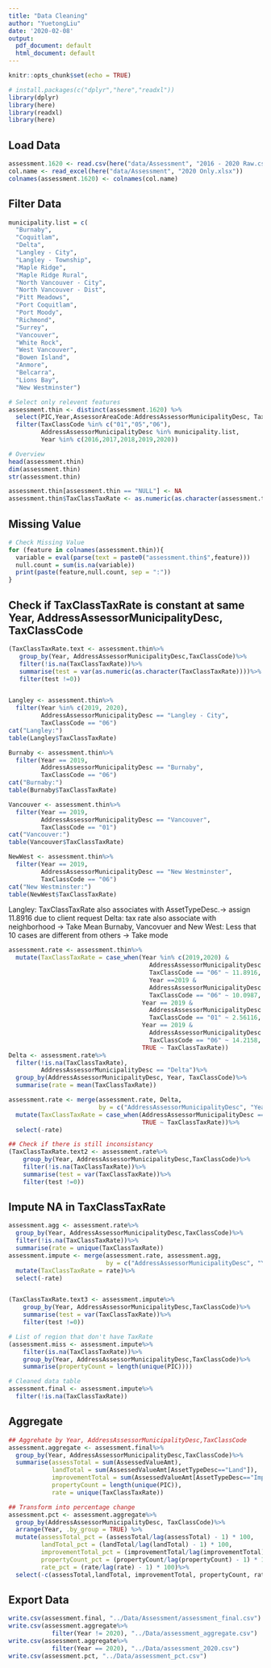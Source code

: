 ```yaml
---
title: "Data Cleaning"
author: "YuetongLiu"
date: '2020-02-08'
output:
  pdf_document: default
  html_document: default
---
```


```r
knitr::opts_chunk$set(echo = TRUE)
```

```r
# install.packages(c("dplyr","here","readxl"))
library(dplyr)
library(here)
library(readxl)
library(here)
```

## Load Data

```r
assessment.1620 <- read.csv(here("data/Assessment", "2016 - 2020 Raw.csv"),header = F)
col.name <- read_excel(here("data/Assessment", "2020 Only.xlsx"))
colnames(assessment.1620) <- colnames(col.name)
```

## Filter Data
```r
municipality.list = c(
  "Burnaby", 
  "Coquitlam", 
  "Delta", 
  "Langley - City", 
  "Langley - Township",
  "Maple Ridge",
  "Maple Ridge Rural", 
  "North Vancouver - City",
  "North Vancouver - Dist",
  "Pitt Meadows", 
  "Port Coquitlam", 
  "Port Moody", 
  "Richmond", 
  "Surrey", 
  "Vancouver", 
  "White Rock", 
  "West Vancouver", 
  "Bowen Island", 
  "Anmore", 
  "Belcarra",
  "Lions Bay",
  "New Westminster")

# Select only relevent features
assessment.thin <- distinct(assessment.1620) %>%
  select(PIC,Year,AssessorAreaCode:AddressAssessorMunicipalityDesc, TaxClassCode:TaxClassTaxRate)%>% 
  filter(TaxClassCode %in% c("01","05","06"),
         AddressAssessorMunicipalityDesc %in% municipality.list,
         Year %in% c(2016,2017,2018,2019,2020))

# Overview
head(assessment.thin)
dim(assessment.thin)
str(assessment.thin)

assessment.thin[assessment.thin == "NULL"] <- NA
assessment.thin$TaxClassTaxRate <- as.numeric(as.character(assessment.thin$TaxClassTaxRate))
```

## Missing Value
```r
# Check Missing Value 
for (feature in colnames(assessment.thin)){
  variable = eval(parse(text = paste0("assessment.thin$",feature)))
  null.count = sum(is.na(variable))
  print(paste(feature,null.count, sep = ":"))
} 
```

## Check if TaxClassTaxRate is constant at same Year, AddressAssessorMunicipalityDesc, TaxClassCode
```r
(TaxClassTaxRate.text <- assessment.thin%>%
   group_by(Year, AddressAssessorMunicipalityDesc,TaxClassCode)%>%
   filter(!is.na(TaxClassTaxRate))%>%
   summarise(test = var(as.numeric(as.character(TaxClassTaxRate))))%>%
   filter(test !=0))


Langley <- assessment.thin%>%
  filter(Year %in% c(2019, 2020),
         AddressAssessorMunicipalityDesc == "Langley - City",
         TaxClassCode == "06")
cat("Langley:")
table(Langley$TaxClassTaxRate)

Burnaby <- assessment.thin%>%
  filter(Year == 2019,
         AddressAssessorMunicipalityDesc == "Burnaby",
         TaxClassCode == "06")
cat("Burnaby:")
table(Burnaby$TaxClassTaxRate)

Vancouver <- assessment.thin%>%
  filter(Year == 2019,
         AddressAssessorMunicipalityDesc == "Vancouver",
         TaxClassCode == "01")
cat("Vancouver:")
table(Vancouver$TaxClassTaxRate)

NewWest <- assessment.thin%>%
  filter(Year == 2019,
         AddressAssessorMunicipalityDesc == "New Westminster",
         TaxClassCode == "06")
cat("New Westminster:")
table(NewWest$TaxClassTaxRate)

```
Langley: TaxClassTaxRate also associates with AssetTypeDesc.-> assign 11.8916 due to client request
Delta: tax rate also associate with neighborhood -> Take Mean
Burnaby, Vancovuer and New West: Less that 10 cases are different from others -> Take mode 

```r
assessment.rate <- assessment.thin%>%
  mutate(TaxClassTaxRate = case_when(Year %in% c(2019,2020) &
                                       AddressAssessorMunicipalityDesc == "Langley - City" &
                                       TaxClassCode == "06" ~ 11.8916,
                                       Year ==2019 &
                                       AddressAssessorMunicipalityDesc == "Burnaby" &
                                       TaxClassCode == "06" ~ 10.0987,
                                     Year == 2019 &
                                       AddressAssessorMunicipalityDesc == "Vancouver" &
                                       TaxClassCode == "01" ~ 2.56116,
                                     Year == 2019 &
                                       AddressAssessorMunicipalityDesc == "New Westminster" &
                                       TaxClassCode == "06" ~ 14.2158,
                                     TRUE ~ TaxClassTaxRate))
Delta <- assessment.rate%>%
  filter(!is.na(TaxClassTaxRate),
         AddressAssessorMunicipalityDesc == "Delta")%>%
  group_by(AddressAssessorMunicipalityDesc, Year, TaxClassCode)%>%
  summarise(rate = mean(TaxClassTaxRate))

assessment.rate <- merge(assessment.rate, Delta,
                         by = c("AddressAssessorMunicipalityDesc", "Year", "TaxClassCode"), all = TRUE)%>%
  mutate(TaxClassTaxRate = case_when(AddressAssessorMunicipalityDesc == "Delta" ~ rate,
                                     TRUE ~ TaxClassTaxRate))%>%
  select(-rate)

## Check if there is still inconsistancy
(TaxClassTaxRate.text2 <- assessment.rate%>%
    group_by(Year, AddressAssessorMunicipalityDesc,TaxClassCode)%>%
    filter(!is.na(TaxClassTaxRate))%>%
    summarise(test = var(TaxClassTaxRate))%>%
    filter(test !=0))
```
## Impute NA in TaxClassTaxRate
```r
assessment.agg <- assessment.rate%>%
  group_by(Year, AddressAssessorMunicipalityDesc,TaxClassCode)%>%
  filter(!is.na(TaxClassTaxRate))%>%
  summarise(rate = unique(TaxClassTaxRate))
assessment.impute <- merge(assessment.rate, assessment.agg,
                           by = c("AddressAssessorMunicipalityDesc", "Year", "TaxClassCode"), all = TRUE)%>%
  mutate(TaxClassTaxRate = rate)%>%
  select(-rate)


(TaxClassTaxRate.text3 <- assessment.impute%>%
    group_by(Year, AddressAssessorMunicipalityDesc,TaxClassCode)%>%
    summarise(test = var(TaxClassTaxRate))%>%
    filter(test !=0))

# List of region that don't have TaxRate
(assessment.miss <- assessment.impute%>%
    filter(is.na(TaxClassTaxRate))%>%
    group_by(Year, AddressAssessorMunicipalityDesc,TaxClassCode)%>%
    summarise(propertyCount = length(unique(PIC))))

# Cleaned data table
assessment.final <- assessment.impute%>%
  filter(!is.na(TaxClassTaxRate))
```
## Aggregate
```r
## Aggrehate by Year, AddressAssessorMunicipalityDesc,TaxClassCode
assessment.aggregate <- assessment.final%>%
  group_by(Year, AddressAssessorMunicipalityDesc,TaxClassCode)%>%
  summarise(assessTotal = sum(AssessedValueAmt),
            landTotal = sum(AssessedValueAmt[AssetTypeDesc=="Land"]),
            improvementTotal = sum(AssessedValueAmt[AssetTypeDesc=="Improvement"]),
            propertyCount = length(unique(PIC)),
            rate = unique(TaxClassTaxRate))

## Transform into percentage change
assessment.pct <- assessment.aggregate%>%
  group_by(AddressAssessorMunicipalityDesc, TaxClassCode)%>%
  arrange(Year, .by_group = TRUE) %>%
  mutate(assessTotal_pct = (assessTotal/lag(assessTotal) - 1) * 100,
         landTotal_pct = (landTotal/lag(landTotal) - 1) * 100,
         improvementTotal_pct = (improvementTotal/lag(improvementTotal) - 1) * 100,
         propertyCount_pct = (propertyCount/lag(propertyCount) - 1) * 100,
         rate_pct = (rate/lag(rate) - 1) * 100)%>%
  select(-c(assessTotal,landTotal, improvementTotal, propertyCount, rate))
```
## Export Data

```r
write.csv(assessment.final, "../Data/Assessment/assessment_final.csv")
write.csv(assessment.aggregate%>%
            filter(Year != 2020), "../Data/assessment_aggregate.csv")
write.csv(assessment.aggregate%>%
            filter(Year == 2020), "../Data/assessment_2020.csv")
write.csv(assessment.pct, "../Data/assessment_pct.csv")
```
